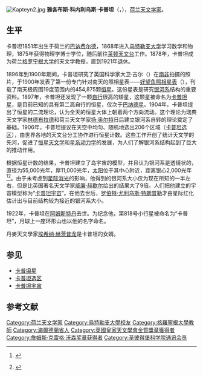 [[File:Kapteyn2.jpg|thumb]]
'''雅各布斯·科内利乌斯·卡普坦'''（{{lang-nl|'''Jacobus Cornelius Kapteyn'''}}，{{bd|1851年|1月19日|1922年|6月18日|catIdx=K}}），[[荷兰|荷兰]][[天文学家|天文学家]]。

== 生平 ==
卡普坦1851年出生于荷兰的[[巴讷费尔德|巴讷费尔德]]，1868年进入[[乌特勒支大学|乌特勒支大学]]学习数学和物理，1875年获得物理学博士学位，随后前往[[莱顿天文台|莱顿天文台]]工作。1878年，卡普坦成为荷兰[[格罗宁根大学|格罗宁根大学]]的天文学教授，直到1921年退休。

1896年到1900年期间，卡普坦研究了英国科学家大卫·吉尔（{{lang|en|David Gill}}）在[[南非|南非]]拍摄的照片，于1900年发表了第一份专门针对南天的照相星表——[[好望角照相星表|好望角照相星表]]（{{lang|en|CPD}}），刊载了南天极周围19度范围内的454,875颗[[恒星|恒星]]。这份星表是研究[[银河系|银河系]]结构的重要资料。1897年，卡普坦还发现了一颗[[自行|自行]]很高的矮星，这颗星被命名为[[卡普坦星|卡普坦星]]，是目前已知的具有第二高自行的恒星，仅次于[[巴纳德星|巴纳德星]]。1904年，卡普坦提出了恒星的二流理论，认为全天的恒星大体上朝着两个方向流动。这个理论为瑞典天文学家[[贝蒂尔·林德布拉德|林德布拉德]]和荷兰天文学家[[扬·奥尔特|扬·奥尔特]]日后建立银河系自转的理论奠定了基础。1906年，卡普坦提议在天空中均匀、随机地选出206个区域（[[卡普坦选区|卡普坦选区]]），由世界各地的天文台分工协作进行恒星计数。这些工作开创了统计天文学的先河，促进了[[恒星天文学|恒星天文学]]和[[星系动力学|星系动力学]]的发展，为人们了解银河系结构起到了巨大的推动作用。

根据恒星计数的结果，卡普坦建立了岛宇宙的模型，并且认为银河系是透镜状的，直径为55,000光年，厚11,000光年，[[太阳|太阳]]位于其中心附近，距离银心2,000光年<ref>{{lang|en|Kapteyn, J.C. & van Rhijn, P.J., 1920, ''Astrophysical Journal'', '''52''', 23.}} {{ADS|1920ApJ....52...23K}}</ref><ref>{{lang|en|Kapteyn, J.C., 1922, ''Astrophysical Journal'', '''55''', 302.}} {{ADS|1922ApJ....55..302K}}</ref>。由于未考虑到[[星际消光|星际消光]]的影响，他得到的银河系大小仅为现在所知的一半左右，但是比英国著名天文学家[[威廉·赫歇尔|威廉·赫歇尔]]给出的结果大了9倍。人们把他建立的宇宙模型称为“[[卡普坦宇宙|卡普坦宇宙]]”。在他去世后，[[罗伯特·尤利乌斯·特朗普勒|罗伯特·尤利乌斯·特朗普勒]]才由星际红化估计出与目前结构较为接近的银河系大小。

1922年，卡普坦在[[阿姆斯特丹|阿姆斯特丹]]去世。为纪念他，第818号小行星被命名为“卡普坦”，月球上一座环形山也以他的名字命名。

丹麥天文學家[[埃希纳·赫茨普龙|埃希纳·赫茨普龙]]是卡普坦的女婿。

== 参见 ==
{{Commons|Jacobus Cornelius Kapteyn|雅各布斯·卡普坦}}
* [[卡普坦星|卡普坦星]]
* [[卡普坦选区|卡普坦选区]]
* [[卡普坦宇宙|卡普坦宇宙]]

== 参考文献 ==
{{reflist}}

{{布鲁斯奖获得者}}
{{詹姆斯·克雷格·沃森奖章获得者}}
{{英国皇家天文学会金质奖章获得者}}

{{Authority control}}
{{DEFAULTSORT:Kapteyn, Jacobus}}
[[Category:荷兰天文学家|Category:荷兰天文学家]]
[[Category:烏特勒支大學校友|Category:烏特勒支大學校友]]
[[Category:格羅寧根大學教師|Category:格羅寧根大學教師]]
[[Category:海爾德蘭省人|Category:海爾德蘭省人]]
[[Category:英國皇家天文學會金質獎章獲得者|Category:英國皇家天文學會金質獎章獲得者]]
[[Category:詹姆斯·克雷格·沃森奖章获得者|Category:詹姆斯·克雷格·沃森奖章获得者]]
[[Category:圣彼得堡科学院通讯会员|Category:圣彼得堡科学院通讯会员]]